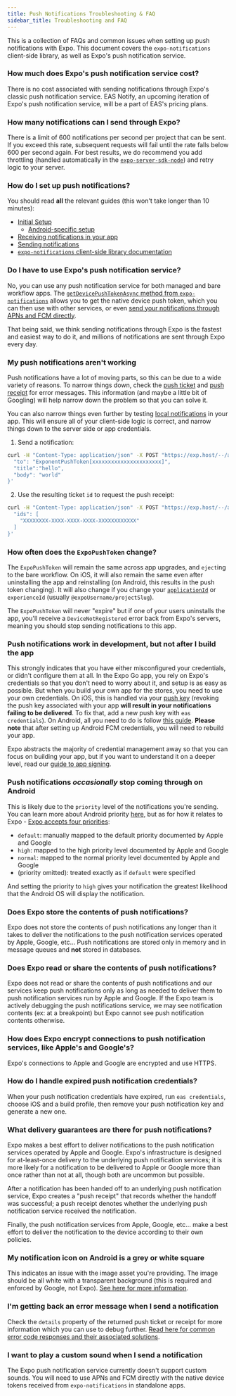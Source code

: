 ```yaml
---
title: Push Notifications Troubleshooting & FAQ
sidebar_title: Troubleshooting and FAQ
---
```



This is a collection of FAQs and common issues when setting up push notifications with Expo. This document covers the `expo-notifications` client-side library, as well as Expo's push notification service.

### How much does Expo's push notification service cost?

There is no cost associated with sending notifications through Expo's classic push notification service. EAS Notify, an upcoming iteration of Expo's push notification service, will be a part of EAS's pricing plans.

### How many notifications can I send through Expo?

There is a limit of 600 notifications per second per project that can be sent. If you exceed this rate, subsequent requests will fail until the rate falls below 600 per second again. For best results, we do recommend you add throttling (handled automatically in the [`expo-server-sdk-node`](https://github.com/expo/expo-server-sdk-node)) and retry logic to your server.

### How do I set up push notifications?

You should read **all** the relevant guides (this won't take longer than 10 minutes):

- [Initial Setup](/push-notifications/push-notifications-setup.mdx)
  - [Android-specific setup](/push-notifications/using-fcm.mdx)
- [Receiving notifications in your app](/push-notifications/receiving-notifications.mdx)
- [Sending notifications](/push-notifications/sending-notifications.mdx)
- [`expo-notifications` client-side library documentation](/versions/latest/sdk/notifications.mdx)

### Do I have to use Expo's push notification service?

No, you can use any push notification service for both managed and bare workflow apps. The [`getDevicePushTokenAsync` method from `expo-notifications`](/versions/latest/sdk/notifications/#getdevicepushtokenasync-devicepushtoken) allows you to get the native device push token, which you can then use with other services, or even [send your notifications through APNs and FCM directly](/push-notifications/sending-notifications-custom.mdx).

That being said, we think sending notifications through Expo is the fastest and easiest way to do it, and millions of notifications are sent through Expo every day.

### My push notifications aren't working

Push notifications have a lot of moving parts, so this can be due to a wide variety of reasons. To narrow things down, check the [push ticket](/push-notifications/sending-notifications.mdx#push-tickets) and [push receipt](/push-notifications/sending-notifications.mdx#push-receipts) for error messages. This information (and maybe a little bit of Googling) will help narrow down the problem so that you can solve it.

You can also narrow things even further by testing [local notifications](/versions/latest/sdk/notifications/#schedulenotificationasyncnotificationrequest-notificationrequestinput-promisestring) in your app. This will ensure all of your client-side logic is correct, and narrow things down to the server side or app credentials.

<Collapsible summary="See here for some quick terminal commands you can use to get the push receipt">

1. Send a notification:

```sh
curl -H "Content-Type: application/json" -X POST "https://exp.host/--/api/v2/push/send" -d '{
  "to": "ExponentPushToken[xxxxxxxxxxxxxxxxxxxxxx]",
  "title":"hello",
  "body": "world"
}'
```

2. Use the resulting ticket `id` to request the push receipt:

```sh
curl -H "Content-Type: application/json" -X POST "https://exp.host/--/api/v2/push/getReceipts" -d '{
  "ids": [
    "XXXXXXXX-XXXX-XXXX-XXXX-XXXXXXXXXXXX"
  ]
}'
```

</Collapsible>

### How often does the `ExpoPushToken` change?

The `ExpoPushToken` will remain the same across app upgrades, and `eject`ing to the bare workflow. On iOS, it will also remain the same even after uninstalling the app and reinstalling (on Android, this results in the push token changing). It will also change if you change your [`applicationId`](/versions/latest/sdk/application.mdx#applicationapplicationid) or `experienceId` (usually `@expoUsername/projectSlug`).

The `ExpoPushToken` will never "expire" but if one of your users uninstalls the app, you'll receive a `DeviceNotRegistered` error back from Expo's servers, meaning you should stop sending notifications to this app.

### Push notifications work in development, but not after I build the app

This strongly indicates that you have either misconfigured your credentials, or didn't configure them at all. In the Expo Go app, you rely on Expo's credentials so that you don't need to worry about it, and setup is as easy as possible. But when you build your own app for the stores, you need to use your own credentials. On iOS, this is handled via your [push key](/app-signing/app-credentials/#push-notification-keys) (revoking the push key associated with your app **will result in your notifications failing to be delivered**. To fix that, add a new push key with `eas credentials`). On Android, all you need to do is follow [this guide](/push-notifications/using-fcm.mdx). **Please note** that after setting up Android FCM credentials, you will need to rebuild your app.

Expo abstracts the majority of credential management away so that you can focus on building your app, but if you want to understand it on a deeper level, read our [guide to app signing](/app-signing/app-credentials.mdx).

### Push notifications _occasionally_ stop coming through on Android

This is likely due to the `priority` level of the notifications you're sending. You can learn more about Android priority [here](https://firebase.google.com/docs/cloud-messaging/http-server-ref#downstream-http-messages-json), but as for how it relates to Expo - [Expo accepts four priorities](/push-notifications/sending-notifications/#message-request-format):

- `default`: manually mapped to the default priority documented by Apple and Google
- `high`: mapped to the high priority level documented by Apple and Google
- `normal`: mapped to the normal priority level documented by Apple and Google
- (priority omitted): treated exactly as if `default` were specified

And setting the priority to `high` gives your notification the greatest likelihood that the Android OS will display the notification.

### Does Expo store the contents of push notifications?

Expo does not store the contents of push notifications any longer than it takes to deliver the notifications to the push notification services operated by Apple, Google, etc... Push notifications are stored only in memory and in message queues and **not** stored in databases.

### Does Expo read or share the contents of push notifications?

Expo does not read or share the contents of push notifications and our services keep push notifications only as long as needed to deliver them to push notification services run by Apple and Google. If the Expo team is actively debugging the push notifications service, we may see notification contents (ex: at a breakpoint) but Expo cannot see push notification contents otherwise.

### How does Expo encrypt connections to push notification services, like Apple's and Google's?

Expo's connections to Apple and Google are encrypted and use HTTPS.

### How do I handle expired push notification credentials?

When your push notification credentials have expired, run `eas credentials`, choose iOS and a build profile, then remove your push notification key and generate a new one.

### What delivery guarantees are there for push notifications?

Expo makes a best effort to deliver notifications to the push notification services operated by Apple and Google. Expo's infrastructure is designed for at-least-once delivery to the underlying push notification services; it is more likely for a notification to be delivered to Apple or Google more than once rather than not at all, though both are uncommon but possible.

After a notification has been handed off to an underlying push notification service, Expo creates a "push receipt" that records whether the handoff was successful; a push receipt denotes whether the underlying push notification service received the notification.

Finally, the push notification services from Apple, Google, etc... make a best effort to deliver the notification to the device according to their own policies.

### My notification icon on Android is a grey or white square

This indicates an issue with the image asset you're providing. The image should be all white with a transparent background (this is required and enforced by Google, not Expo). [See here for more information](https://clevertap.com/blog/fixing-notification-icon-for-android-lollipop-and-above/).

### I'm getting back an error message when I send a notification

Check the `details` property of the returned push ticket or receipt for more information which you can use to debug further. [Read here for common error code responses and their associated solutions](/push-notifications/sending-notifications.mdx#errors).

### I want to play a custom sound when I send a notification

The Expo push notification service currently doesn't support custom sounds. You will need to use APNs and FCM directly with the native device tokens received from `expo-notifications` in standalone apps.
